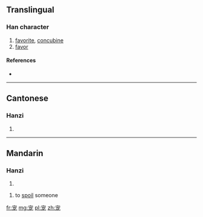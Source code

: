 {{also|寵}}
==Translingual==

===Han character===
{{Han char|rn=40|rad=宀|as=05|sn=8|four=|canj=十戈大心 (JIKP)|ids=⿱[[宀]][[龙]]}}

# [[favorite]], [[concubine]]
# [[favor]]

====References====
* {{Han ref|kx=0284.081|hdz=20920.020|uh=5BA0|ud=23456}}

----

==Cantonese==

===Hanzi===
{{yue-hanzi|jyut=[[cung2]]|y=chung2|tra=寵}}

# {{defn|lang=yue|sort=宀05}}

----

==Mandarin==

===Hanzi===
{{cmn-hanzi|tra=寵|pin=[[chǒng]] ([[chong3]])|wg=ch'ung<sup>3</sup>}}

# {{defn|lang=cmn|sort=宀05}}

# to [[spoil]] someone

[[fr:宠]]
[[mg:宠]]
[[pl:宠]]
[[zh:宠]]